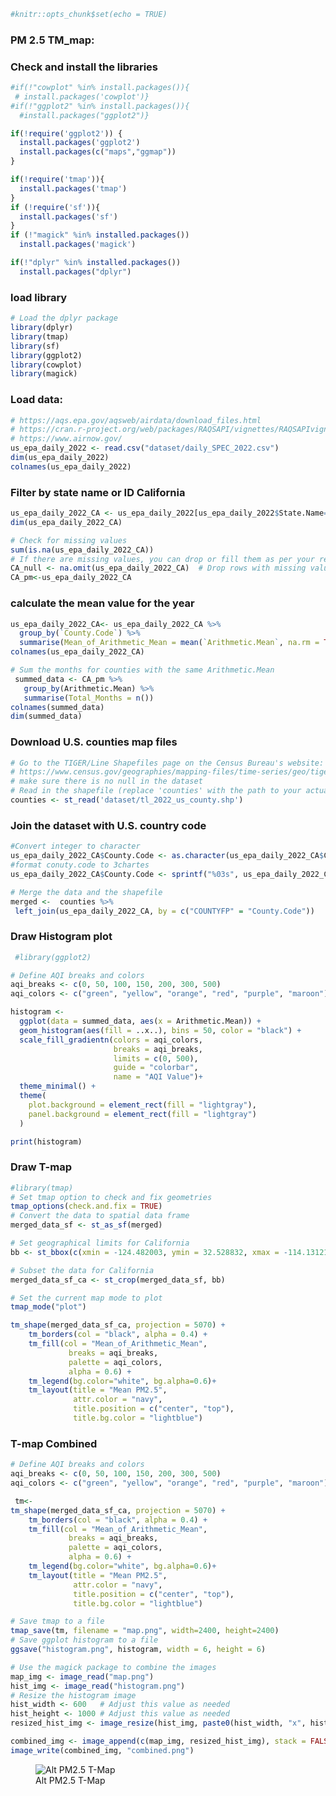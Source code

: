 ```r
#knitr::opts_chunk$set(echo = TRUE)

```
### PM 2.5 TM_map:

### Check and install the libraries
```r
#if(!"cowplot" %in% install.packages()){
 # install.packages('cowplot')}
#if(!"ggplot2" %in% install.packages()){
  #install.packages("ggplot2")}

if(!require('ggplot2')) {
  install.packages('ggplot2')
  install.packages(c("maps","ggmap"))
}

if(!require('tmap')){
  install.packages('tmap')
}
if (!require('sf')){
  install.packages('sf')
}
if (!"magick" %in% installed.packages())
  install.packages('magick')

if(!"dplyr" %in% installed.packages())
  install.packages("dplyr")
```
### load library
```R
# Load the dplyr package
library(dplyr)
library(tmap)
library(sf)
library(ggplot2)
library(cowplot)
library(magick)
```

### Load data:

```r
# https://aqs.epa.gov/aqsweb/airdata/download_files.html
# https://cran.r-project.org/web/packages/RAQSAPI/vignettes/RAQSAPIvignette.html
# https://www.airnow.gov/
us_epa_daily_2022 <- read.csv("dataset/daily_SPEC_2022.csv")
dim(us_epa_daily_2022)
colnames(us_epa_daily_2022)
```

### Filter by state name or ID California
```R
us_epa_daily_2022_CA <- us_epa_daily_2022[us_epa_daily_2022$State.Name=='California',]
dim(us_epa_daily_2022_CA)

# Check for missing values
sum(is.na(us_epa_daily_2022_CA))
# If there are missing values, you can drop or fill them as per your requirement
CA_null <- na.omit(us_epa_daily_2022_CA)  # Drop rows with missing values
CA_pm<-us_epa_daily_2022_CA
```
### calculate the mean value for the year
```r
us_epa_daily_2022_CA<- us_epa_daily_2022_CA %>%
  group_by(`County.Code`) %>%
  summarise(Mean_of_Arithmetic_Mean = mean(`Arithmetic.Mean`, na.rm = TRUE))
colnames(us_epa_daily_2022_CA)

```

```R
# Sum the months for counties with the same Arithmetic.Mean
 summed_data <- CA_pm %>%
   group_by(Arithmetic.Mean) %>%
   summarise(Total_Months = n())
colnames(summed_data)
dim(summed_data)
```

### Download U.S. counties map files
```r
# Go to the TIGER/Line Shapefiles page on the Census Bureau's website:
# https://www.census.gov/geographies/mapping-files/time-series/geo/tiger-line-file.html
# make sure there is no null in the dataset
# Read in the shapefile (replace 'counties' with the path to your actual shapefile)
counties <- st_read('dataset/tl_2022_us_county.shp')
```

### Join the dataset with U.S. country code
```R
#Convert integer to character
us_epa_daily_2022_CA$County.Code <- as.character(us_epa_daily_2022_CA$County.Code)
#format conuty.code to 3chartes
us_epa_daily_2022_CA$County.Code <- sprintf("%03s", us_epa_daily_2022_CA$County.Code)

# Merge the data and the shapefile
merged <-  counties %>%
 left_join(us_epa_daily_2022_CA, by = c("COUNTYFP" = "County.Code"))

```


### Draw Histogram plot

```R
 #library(ggplot2)

# Define AQI breaks and colors
aqi_breaks <- c(0, 50, 100, 150, 200, 300, 500)
aqi_colors <- c("green", "yellow", "orange", "red", "purple", "maroon")

histogram <-
  ggplot(data = summed_data, aes(x = Arithmetic.Mean)) +
  geom_histogram(aes(fill = ..x..), bins = 50, color = "black") +
  scale_fill_gradientn(colors = aqi_colors, 
                       breaks = aqi_breaks,
                       limits = c(0, 500), 
                       guide = "colorbar",
                       name = "AQI Value")+
  theme_minimal() +
  theme(
    plot.background = element_rect(fill = "lightgray"),
    panel.background = element_rect(fill = "lightgray")
  )

print(histogram)

```
### Draw T-map 

```R
#library(tmap)
# Set tmap option to check and fix geometries
tmap_options(check.and.fix = TRUE)
# Convert the data to spatial data frame
merged_data_sf <- st_as_sf(merged)

# Set geographical limits for California
bb <- st_bbox(c(xmin = -124.482003, ymin = 32.528832, xmax = -114.131211, ymax = 42.009518),  crs = st_crs(merged_data_sf))

# Subset the data for California
merged_data_sf_ca <- st_crop(merged_data_sf, bb)

# Set the current map mode to plot
tmap_mode("plot")
```
```R
 
 
tm_shape(merged_data_sf_ca, projection = 5070) +
    tm_borders(col = "black", alpha = 0.4) +
    tm_fill(col = "Mean_of_Arithmetic_Mean", 
             breaks = aqi_breaks,
             palette = aqi_colors,
             alpha = 0.6) +
    tm_legend(bg.color="white", bg.alpha=0.6)+
    tm_layout(title = "Mean PM2.5",
              attr.color = "navy",
              title.position = c("center", "top"),
              title.bg.color = "lightblue")

```


###  T-map Combined
```R
# Define AQI breaks and colors
aqi_breaks <- c(0, 50, 100, 150, 200, 300, 500)
aqi_colors <- c("green", "yellow", "orange", "red", "purple", "maroon")

 tm<- 
tm_shape(merged_data_sf_ca, projection = 5070) +
    tm_borders(col = "black", alpha = 0.4) +
    tm_fill(col = "Mean_of_Arithmetic_Mean", 
             breaks = aqi_breaks,
             palette = aqi_colors,
             alpha = 0.6) +
    tm_legend(bg.color="white", bg.alpha=0.6)+
    tm_layout(title = "Mean PM2.5",
              attr.color = "navy",
              title.position = c("center", "top"),
              title.bg.color = "lightblue")

```
```r
# Save tmap to a file
tmap_save(tm, filename = "map.png", width=2400, height=2400)
# Save ggplot histogram to a file
ggsave("histogram.png", histogram, width = 6, height = 6)
```
```r

# Use the magick package to combine the images
map_img <- image_read("map.png")
hist_img <- image_read("histogram.png")
# Resize the histogram image
hist_width <- 600   # Adjust this value as needed
hist_height <- 1000 # Adjust this value as needed
resized_hist_img <- image_resize(hist_img, paste0(hist_width, "x", hist_height))

combined_img <- image_append(c(map_img, resized_hist_img), stack = FALSE)
image_write(combined_img, "combined.png")

```

![Alt PM2.5 T-Map](./combined.png)


